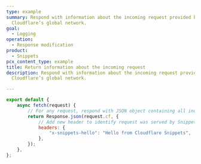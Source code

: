 ```yaml
---
type: example
summary: Respond with information about the incoming request provided by
  Cloudflare’s global network.
goal:
  - Logging
operation:
  - Response modification
product:
  - Snippets
pcx_content_type: example
title: Return information about the incoming request
description: Respond with information about the incoming request provided by
  Cloudflare’s global network.

---
```


```js
export default {
    async fetch(request) {
        // For any request, respond with JSON object containing all incoming request properties provided by Cloudflare network
        return Response.json(request.cf, {
            // Add new header to identify request was served by Snippets
            headers: {
                "x-snippets-hello": "Hello from Cloudflare Snippets",
            },
        });
    },
};
```
